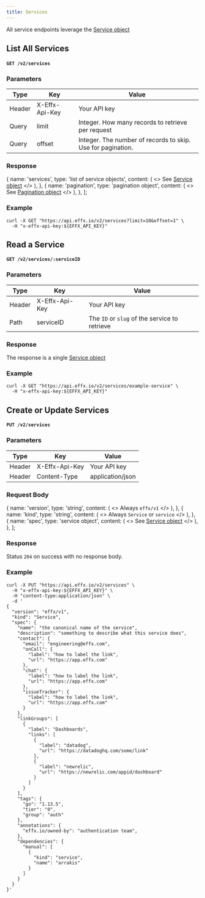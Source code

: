 ```yaml
---
title: Services
---
```



All service endpoints leverage the [Service object](services-model)

## List All Services

#### `GET /v2/services`

### Parameters

| Type   | Key            | Value                                                       |
| ------ | -------------- | ----------------------------------------------------------- |
| Header | X-Effx-Api-Key | Your API key                                                |
| Query  | limit          | Integer. How many records to retrieve per request           |
| Query  | offset         | Integer. The number of records to skip. Use for pagination. |

### Response

  {
    name: 'services',
    type: 'list of service objects',
    content: (
      <>
        <Markdown>See [Service object](services-model)</Markdown>
      </>
    ),
  },
  {
    name: 'pagination',
    type: 'pagination object',
    content: (
      <>
        <Markdown>See [Pagination object](pagination-model)</Markdown>
      </>
    ),
  },
];

<ModelAttributeGroup attributes={listResponse} />

### Example

```shell title="GET https://api.effx.io/v2/services"
curl -X GET "https://api.effx.io/v2/services?limit=10&offset=1" \
  -H "x-effx-api-key:${EFFX_API_KEY}"
```

## Read a Service

#### `GET /v2/services/:serviceID`

### Parameters

| Type   | Key            | Value                                         |
| ------ | -------------- | --------------------------------------------- |
| Header | X-Effx-Api-Key | Your API key                                  |
| Path   | serviceID      | The `ID` or `slug` of the service to retrieve |

### Response

The response is a single [Service object](services-model)

### Example

```shell title="GET https://api.effx.io/v2/services/:serviceID"
curl -X GET "https://api.effx.io/v2/services/example-service" \
  -H "x-effx-api-key:${EFFX_API_KEY}"
```

## Create or Update Services

#### `PUT /v2/services`

### Parameters

| Type   | Key            | Value            |
| ------ | -------------- | ---------------- |
| Header | X-Effx-Api-Key | Your API key     |
| Header | Content-Type   | application/json |

### Request Body

  {
    name: 'version',
    type: 'string',
    content: (
      <>
        <Markdown>Always `effx/v1`</Markdown>
      </>
    ),
  },
  {
    name: 'kind',
    type: 'string',
    content: (
      <>
        <Markdown>Always `Service` or `service`</Markdown>
      </>
    ),
  },
  {
    name: 'spec',
    type: 'service object',
    content: (
      <>
        <Markdown>See [Service object](services-model)</Markdown>
      </>
    ),
  },
];

<ModelAttributeGroup attributes={requestBody} />

### Response

Status `204` on success with no response body.

### Example

```shell title="PUT https://api.effx.io/v2/services"
curl -X PUT "https://api.effx.io/v2/services" \
  -H "x-effx-api-key:${EFFX_API_KEY}" \
  -H "content-type:application/json" \
  -d '
{
  "version": "effx/v1",
  "kind": "Service",
  "spec": {
    "name": "the canonical name of the service",
    "description": "something to describe what this service does",
    "contact": {
      "email": "engineering@effx.com",
      "onCall": {
        "label": "how to label the link",
        "url": "https://app.effx.com"
      },
      "chat": {
        "label": "how to label the link",
        "url": "https://app.effx.com"
      },
      "issueTracker": {
        "label": "how to label the link",
        "url": "https://app.effx.com"
      }
    },
    "linkGroups": [
      {
        "label": "Dashboards",
        "links": [
          {
            "label": "datadog",
            "url": "https://datadoghq.com/some/link"
          },
          {
            "label": "newrelic",
            "url": "https://newrelic.com/appid/dashboard"
          }
        ]
      }
    ],
    "tags": {
      "go": "1.13.5",
      "tier": "0",
      "group": "auth"
    },
    "annotations": {
      "effx.io/owned-by": "authentication team",
    },
    "dependencies": {
      "manual": [
        {
          "kind": "service",
          "name": "arrakis"
        }
      ]
    }
  }
}'
```
